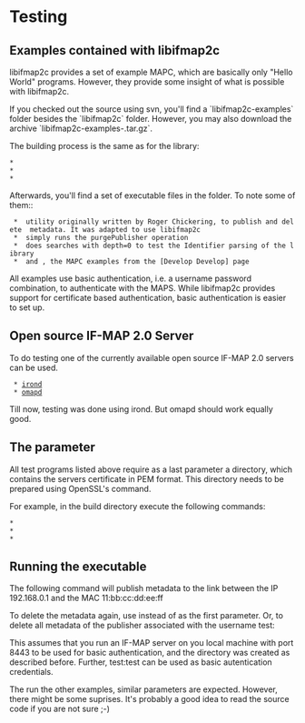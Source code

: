 = Testing =

== Examples contained with libifmap2c ==
libifmap2c provides a set of example MAPC, which are basically only "Hello World"
programs. However, they provide some insight of what is possible with libifmap2c.

If you checked out the source using svn, you'll find a `libifmap2c-examples` folder
besides the `libifmap2c` folder. However, you may also download the archive
`libifmap2c-examples-<version>.tar.gz`.

The building process is the same as for the library:
 * {{{cd build}}}
 * {{{cmake ../}}}
 * {{{make}}}

Afterwards, you'll find a set of executable files in the {{{build}}} folder. To note
some of them::
  * {{{ip-mac}}} utility originally written by Roger Chickering, to publish and delete {{{ip-mac}}} metadata. It was adapted to use libifmap2c
  * {{{test-purge-publisher}}} simply runs the purgePublisher operation
  * {{{test-identifiers}}} does searches with depth=0 to test the Identifier parsing of the library
  * {{{example-mapc1}}} and {{{example-mapc2}}}, the MAPC examples from the [Develop Develop] page

All examples use basic authentication, i.e. a username password combination, to authenticate with the MAPS. While libifmap2c provides support for certificate based
authentication, basic authentication is easier to set up.

== Open source IF-MAP 2.0 Server ==
To do testing one of the currently available open source IF-MAP 2.0 servers can be used.
  * [http://trust.inform.fh-hannover.de/joomla/index.php/downloads/54-iron irond]
  * [http://code.google.com/p/omapd/ omapd]

Till now, testing was done using irond. But omapd should work equally good.

== The {{{capath}}} parameter ==
All test programs listed above require as a last parameter a directory, which contains
the servers certificate in PEM format. This directory needs to be prepared using
OpenSSL's {{{c_rehash}}} command.

For example, in the build directory execute the following commands:
 * {{{mkdir capath}}}
 * {{{cp /path/to/servercert.pem capath}}}
 * {{{c_rehash capath}}}

== Running the {{{ip-mac}}} executable ==
The following command will publish {{{ip-mac}}} metadata to the link between
the IP 192.168.0.1 and the MAC 11:bb:cc:dd:ee:ff

{{{./ip-mac update 192.168.0.1 11:bb:cc:dd:ee:ff https://localhost:8443 test test capath/}}}

To delete the metadata again, use {{{delete}}} instead of {{{update}}} as the first
parameter. Or, to delete all metadata of the publisher associated with the username
test:

{{{./test-purge-publisher https://127.0.0.1:8443 test test capath/}}}

This assumes that you run an IF-MAP server on you local machine with port 8443
to be used for basic authentication, and the {{{capath}}} directory was created as described before. Further, test:test can be used as basic autentication credentials.

The run the other examples, similar parameters are expected. However, there might
be some suprises. It's probably a good idea to read the source code if you are not sure ;-)
